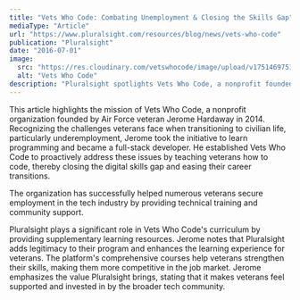 ```yaml
---
title: "Vets Who Code: Combating Unemployment & Closing the Skills Gap"
mediaType: "Article"
url: "https://www.pluralsight.com/resources/blog/news/vets-who-code"
publication: "Pluralsight"
date: "2016-07-01"
image:
  src: "https://res.cloudinary.com/vetswhocode/image/upload/v1751469751/pluralsight_hbuowi.png"
  alt: "Vets Who Code"
description: "Pluralsight spotlights Vets Who Code, a nonprofit founded by Air Force veteran Jerome Hardaway, dedicated to helping veterans transition into tech careers through proactive coding education and support."
---
```


This article highlights the mission of Vets Who Code, a nonprofit organization founded by Air Force veteran Jerome Hardaway in 2014. Recognizing the challenges veterans face when transitioning to civilian life, particularly underemployment, Jerome took the initiative to learn programming and became a full-stack developer. He established Vets Who Code to proactively address these issues by teaching veterans how to code, thereby closing the digital skills gap and easing their career transitions.

The organization has successfully helped numerous veterans secure employment in the tech industry by providing technical training and community support.

Pluralsight plays a significant role in Vets Who Code's curriculum by providing supplementary learning resources. Jerome notes that Pluralsight adds legitimacy to their program and enhances the learning experience for veterans. The platform's comprehensive courses help veterans strengthen their skills, making them more competitive in the job market. Jerome emphasizes the value Pluralsight brings, stating that it makes veterans feel supported and invested in by the broader tech community.